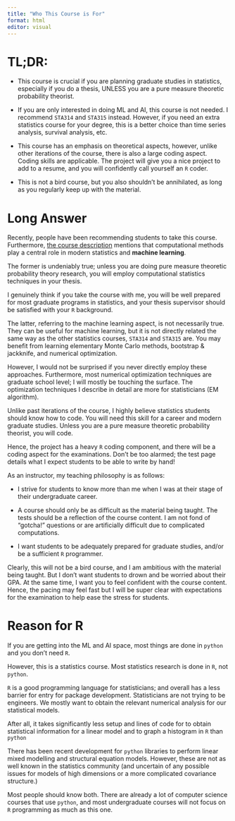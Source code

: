 ```yaml
---
title: "Who This Course is For"
format: html
editor: visual
---
```


# TL;DR:

-   This course is crucial if you are planning graduate studies in statistics, especially if you do a thesis, UNLESS you are a pure measure theoretic probability theorist.

-   If you are only interested in doing ML and AI, this course is not needed. I recommend `STA314` and `STA315` instead. However, if you need an extra statistics course for your degree, this is a better choice than time series analysis, survival analysis, etc.

-   This course has an emphasis on theoretical aspects, however, unlike other iterations of the course, there is also a large coding aspect. Coding skills are applicable. The project will give you a nice project to add to a resume, and you will confidently call yourself an `R` coder.

-   This is not a bird course, but you also shouldn't be annihilated, as long as you regularly keep up with the material.

# Long Answer

Recently, people have been recommending students to take this course. Furthermore, [the course description](https://utm.calendar.utoronto.ca/course/sta380h5) mentions that computational methods play a central role in modern statistics and **machine learning**.

The former is undeniably true; unless you are doing pure measure theoretic probability theory research, you will employ computational statistics techniques in your thesis.

I genuinely think if you take the course with me, you will be well prepared for most graduate programs in statistics, and your thesis supervisor should be satisfied with your `R` background.

The latter, referring to the machine learning aspect, is not necessarily true. They can be useful for machine learning, but it is not directly related the same way as the other statistics courses, `STA314` and `STA315` are. You may benefit from learning elementary Monte Carlo methods, bootstrap & jackknife, and numerical optimization.

However, I would not be surprised if you never directly employ these approaches. Furthermore, most numerical optimization techniques are graduate school level; I will mostly be touching the surface. The optimization techniques I describe in detail are more for statisticians (EM algorithm).

Unlike past iterations of the course, I highly believe statistics students should know how to code. You will need this skill for a career and modern graduate studies. Unless you are a pure measure theoretic probability theorist, you will code.

Hence, the project has a heavy `R` coding component, and there will be a coding aspect for the examinations. Don't be too alarmed; the test page details what I expect students to be able to write by hand!

As an instructor, my teaching philosophy is as follows:

-   I strive for students to know more than me when I was at their stage of their undergraduate career.

-   A course should only be as difficult as the material being taught. The tests should be a reflection of the course content. I am not fond of "gotcha!" questions or are artificially difficult due to complicated computations.

-   I want students to be adequately prepared for graduate studies, and/or be a sufficient `R` programmer.

Clearly, this will not be a bird course, and I am ambitious with the material being taught. But I don't want students to drown and be worried about their GPA. At the same time, I want you to feel confident with the course content. Hence, the pacing may feel fast but I will be super clear with expectations for the examination to help ease the stress for students.

# Reason for R

If you are getting into the ML and AI space, most things are done in `python` and you don't need `R`.

However, this is a statistics course. Most statistics research is done in `R`, not `python`.

`R` is a good programming language for statisticians; and overall has a less barrier for entry for package development. Statisticians are not trying to be engineers. We mostly want to obtain the relevant numerical analysis for our statistical models.

After all, it takes significantly less setup and lines of code for to obtain statistical information for a linear model and to graph a histogram in `R` than `python` 

There has been recent development for `python` libraries to perform linear mixed modelling and structural equation models. However, these are not as well known in the statistics community (and uncertain of any possible issues for models of high dimensions or a more complicated covariance structure.)

Most people should know both. There are already a lot of computer science courses that use `python`, and most undergraduate courses will not focus on `R` programming as much as this one.


